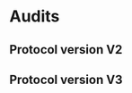 
# Audits

## Protocol version V2
<div className="grid lg:grid-cols-3 gap-3 mt-5">
  <Card
    contentIcon="/images/svg/github.svg"
    title="g0 group"
    text="January 2023"
    toTab="https://github.com/g0-group/Audits/blob/master/AzuroJan2023.pdf"
  />
  <Card
    contentIcon="/images/svg/github.svg"
    title="Pessimistic"
    text="February 2023"
    toTab="https://github.com/pessimistic-io/audits/blob/23497bec15edbe48215dff5a36cd7637bd59344c/Azuro%20V2%20Security%20Analysis%20by%20Pessimistic.pdf"
  />
  <Card
    contentIcon="/images/svg/github.svg"
    title="Solo"
    text="March 2023"
    toTab="https://github.com/pashov/audits/blob/master/solo/pdf/Azuro-second-security-review.pdf"
  />
</div>
<div className="grid lg:grid-cols-3 gap-3 mt-5">
  <Card
    contentIcon="/images/svg/github.svg"
    title="Pessimistic"
    text="April 2023"
    toTab="https://github.com/pessimistic-io/audits/blob/main/Azuro%20V2%20BetExpress%20Security%20Analysis%20by%20Pessimistic.pdf"
  /> 
  <Card
    contentIcon="/images/svg/github.svg"
    title="Codeshell"
    text="December 2023"
    toTab="https://github.com/codeshellstudio/audits/blob/main/azuro_review.md"
  />
  <Card
    contentIcon="/images/svg/github.svg"
    title="Pashov Audit Group"
    text="February 2024"
    toTab="https://github.com/pashov/audits/blob/master/team/pdf/Azuro_security_review.pdf"
  />  
  <Card
    contentIcon="/images/svg/github.svg"
    title="HYDN - Azuro V2 Audit Report"
    text="June 2024"
    toTab="https://github.com/Azuro-protocol/gem-docs/blob/main/public/files/HYDN%20-%20Azuro%20V2%20Audit%20Report.pdf"
  /> 
</div>

## Protocol version V3
<div className="grid lg:grid-cols-3 gap-3 mt-5">
  <Card
    contentIcon="/images/svg/github.svg"
    title="HEXENS"
    text="March 2025"
    toTab="https://github.com/Azuro-protocol/gem-docs/blob/main/public/files/V3-HEXENS.pdf"
  />
  <Card
    contentIcon="/images/svg/github.svg"
    title="Pessimistic"
    text="March 2025"
    toTab="https://github.com/Azuro-protocol/gem-docs/blob/main/public/files/V3-Security-Analysis-Pessimistic.pdf"
  /> 
  <Card
    contentIcon="/images/svg/github.svg"
    title="Maxim Timofeev Protocol Audit Report"
    text="March 2025"
    toTab="https://github.com/Azuro-protocol/gem-docs/blob/main/public/files/V3-Azuro-03-25-report.pdf"
  />
  <Card
    contentIcon="/images/svg/github.svg"
    title="Maxim Timofeev contract PayMaster"
    text="April 2025"
    toTab="https://github.com/Azuro-protocol/gem-docs/blob/main/public/files/V3-PayMaster-04-25-report.pdf"
  />
</div>

